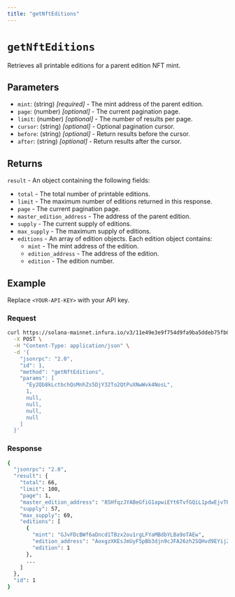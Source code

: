 ```yaml
---
title: "getNftEditions"
---
```



# `getNftEditions`

Retrieves all printable editions for a parent edition NFT mint.

## Parameters

- `mint`: (string) _[required]_ - The mint address of the parent edition.
- `page`: (number) _[optional]_ - The current pagination page.
- `limit`: (number) _[optional]_ - The number of results per page.
- `cursor`: (string) _[optional]_ - Optional pagination cursor.
- `before`: (string) _[optional]_ - Return results before the cursor.
- `after`: (string) _[optional]_ - Return results after the cursor.

## Returns

`result` - An object containing the following fields:

- `total` - The total number of printable editions.
- `limit` - The maximum number of editions returned in this response.
- `page` - The current pagination page.
- `master_edition_address` - The address of the parent edition.
- `supply` - The current supply of editions.
- `max_supply` - The maximum supply of editions.
- `editions` - An array of edition objects. Each edition object contains:
  - `mint` - The mint address of the edition.
  - `edition_address` - The address of the edition.
  - `edition` - The edition number.

## Example

Replace `<YOUR-API-KEY>` with your API key.

### Request

<Tabs>
  <TabItem value="curl">

  ```bash
  curl https://solana-mainnet.infura.io/v3/11e49e3e9f754d9fa9ba5ddeb75fb0dc \
    -X POST \
    -H "Content-Type: application/json" \
    -d '{
      "jsonrpc": "2.0",
      "id": 1,
      "method": "getNftEditions",
      "params": [
        "Ey2Qb8kLctbchQsMnhZs5DjY32To2QtPuXNwWvk4NosL",
        1,
        null,
        null,
        null,
        null
      ]
    }'
  ```
  </TabItem>
</Tabs>

### Response

<Tabs>
  <TabItem value="JSON">

  ```bash
  {
    "jsonrpc": "2.0",
    "result": {
      "total": 66,
      "limit": 100,
      "page": 1,
      "master_edition_address": "8SHfqzJYABeGfiG1apwiEYt6TvfGQiL1pdwEjvTKsyiZ",
      "supply": 57,
      "max_supply": 69,
      "editions": [
        {
          "mint": "GJvFDcBWf6aDncd1TBzx2ou1rgLFYaMBdbYLBa9oTAEw",
          "edition_address": "AoxgzXKEsJmUyF5pBb3djn9cJFA26zh2SQHvd9EYijZV",
          "edition": 1
        },
        ...
      ]
    },
    "id": 1
  }
  ```

  </TabItem>
</Tabs>
